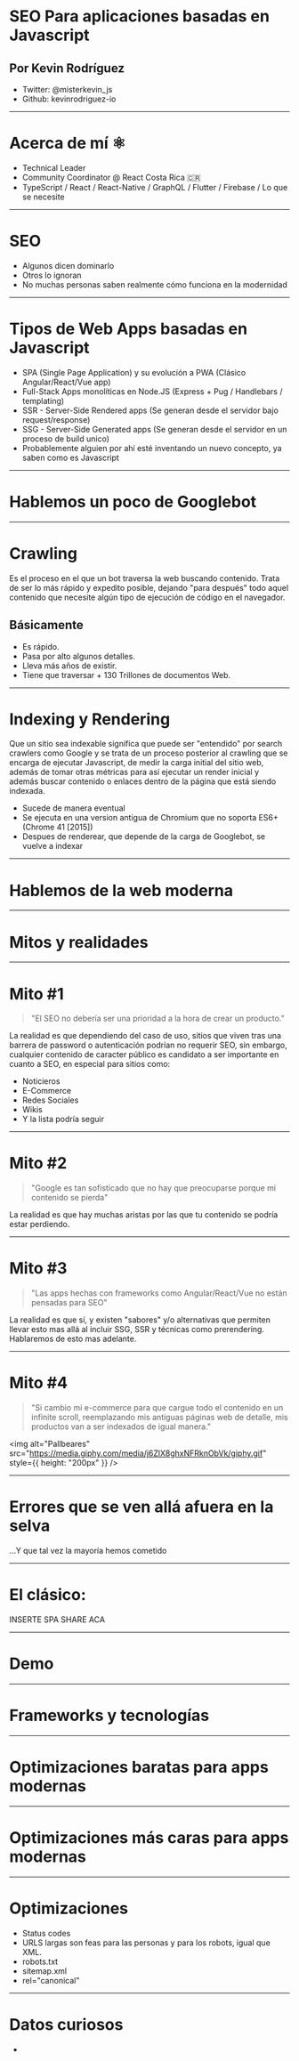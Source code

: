 
# SEO Para aplicaciones basadas en Javascript

## Por Kevin Rodríguez

- Twitter: @misterkevin_js
- Github: kevinrodriguez-io

---

# Acerca de mí ⚛

- Technical Leader
- Community Coordinator @ React Costa Rica 🇨🇷
- TypeScript / React / React-Native / GraphQL / Flutter / Firebase / Lo que se necesite

---

# SEO

<ul>
  <Steps>
    <li>Algunos dicen dominarlo</li>
    <li>Otros lo ignoran</li>
    <li>No muchas personas saben realmente cómo funciona en la modernidad</li>
  </Steps>
</ul>

---

<div
  style={{
    position: "relative",
    left: 0,
    top: 0,
    bottom: 0,
    right: 0,
    width: "100vw",
    height: "100vh",
  }}
>
  <div
    style={{
      backgroundImage:
        "url(https://images.unsplash.com/photo-1414690165279-49ab0a9a7e66?fit=crop&w=250&q=80)",
      backgroundRepeat: "no-repeat",
      backgroundPosition: "center",
      backgroundSize: "cover",
      filter: "blur(10px) brightness(50%)",
      position: "absolute",
      top: 0,
      left: 0,
      right: 0,
      bottom: 0,
      zIndex: 1,
    }}
  />
  <div
    style={{
      position: "absolute",
      top: 0,
      left: 0,
      right: 0,
      bottom: 0,
      zIndex: 2,
      display: "grid",
      placeContent: "center",
    }}
  >
    <h1>Tipos de Web Apps basadas en Javascript</h1>
    <ul>
      <li>
        SPA (Single Page Application) y su evolución a PWA (Clásico
        Angular/React/Vue app)
      </li>
      <li>
        Full-Stack Apps monolíticas en Node.JS (Express + Pug / Handlebars /
        templating)
      </li>
      <li>
        SSR - Server-Side Rendered apps (Se generan desde el servidor bajo
        request/response)
      </li>
      <li>
        SSG - Server-Side Generated apps (Se generan desde el servidor en un
        proceso de build unico)
      </li>
      <li>
        Probablemente alguien por ahí esté inventando un nuevo concepto, ya
        saben como es Javascript
      </li>
    </ul>
  </div>
</div>

---

# Hablemos un poco de Googlebot

---

# Crawling

Es el proceso en el que un bot traversa la web buscando contenido.
Trata de ser lo más rápido y expedito posible, dejando "para después"
todo aquel contenido que necesite algún tipo de ejecución de código
en el navegador.

## Básicamente

- Es rápido.
- Pasa por alto algunos detalles.
- Lleva más años de existir.
- Tiene que traversar + 130 Trillones de documentos Web.

---

# Indexing y Rendering

Que un sitio sea indexable significa que puede ser "entendido" por search
crawlers como Google y se trata de un proceso posterior al crawling que se
encarga de ejecutar Javascript, de medir la carga initial del sitio web, además de
tomar otras métricas para así ejecutar un render inicial y además buscar
contenido o enlaces dentro de la página que está siendo indexada.

- Sucede de manera eventual
- Se ejecuta en una version antigua de Chromium que no soporta ES6+ (Chrome 41 [2015])
- Despues de renderear, que depende de la carga de Googlebot, se vuelve a indexar

---

# Hablemos de la web moderna

---

# Mitos y realidades

---

# Mito #1

> "El SEO no debería ser una prioridad a la hora de crear un producto."

La realidad es que dependiendo del caso de uso, sitios que viven
tras una barrera de password o autenticación podrían no requerir SEO,
sin embargo, cualquier contenido de caracter público es candidato
a ser importante en cuanto a SEO, en especial para sitios como:

- Noticieros
- E-Commerce
- Redes Sociales
- Wikis
- Y la lista podría seguir

---

# Mito #2

> "Google es tan sofisticado que no hay
> que preocuparse porque mi contenido se pierda"

La realidad es que hay muchas aristas por las que tu contenido
se podría estar perdiendo.

---

# Mito #3

> "Las apps hechas con frameworks como Angular/React/Vue no están pensadas para SEO"

La realidad es que sí, y existen "sabores" y/o alternativas que permiten llevar esto
mas allá al incluir SSG, SSR y técnicas como prerendering. Hablaremos de esto mas
adelante.

---

# Mito #4

> "Si cambio mi e-commerce para que cargue
> todo el contenido en un infinite scroll, reemplazando mis
> antiguas páginas web de detalle, mis productos van a ser
> indexados de igual manera."

<img
  alt="Pallbeares"
  src="https://media.giphy.com/media/j6ZlX8ghxNFRknObVk/giphy.gif"
  style={{
    height: "200px"
  }}
/>

---

# Errores que se ven allá afuera en la selva

...Y que tal vez la mayoría hemos cometido

---

# El clásico:

INSERTE SPA SHARE ACA

---

# Demo

---

# Frameworks y tecnologías

---

# Optimizaciones baratas para apps modernas

---

# Optimizaciones más caras para apps modernas

---

# Optimizaciones

- Status codes
- URLS largas son feas para las personas y para los robots, igual que XML.
- robots.txt
- sitemap.xml
- rel="canonical"

---

# Datos curiosos

-
